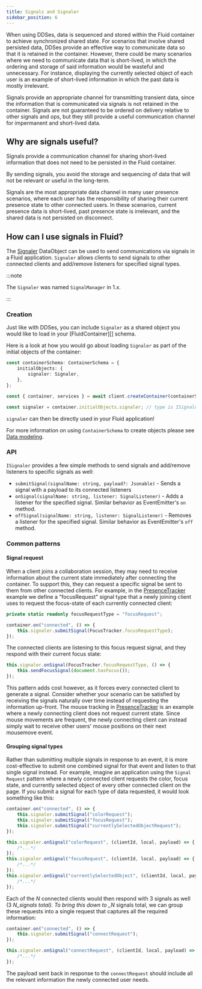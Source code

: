 ```yaml
---
title: Signals and Signaler
sidebar_position: 6
---
```


When using DDSes, data is sequenced and stored within the Fluid container to achieve synchronized shared state. For scenarios that involve shared persisted data, DDSes provide an effective way to communicate data so that it is retained in the container. However, there could be many scenarios where we need to communicate data that is short-lived, in which the ordering and storage of said information would be wasteful and unnecessary. For instance, displaying the currently selected object of each user is an example of short-lived information in which the past data is mostly irrelevant.

Signals provide an appropriate channel for transmitting transient data, since the information that is communicated via signals is not retained in the container. Signals are not guaranteed to be ordered on delivery relative to other signals and ops, but they still provide a useful communication channel for impermanent and short-lived data.

## Why are signals useful?

Signals provide a communication channel for sharing short-lived information that does not need to be persisted in the Fluid container.

By sending signals, you avoid the storage and sequencing of data that will not be relevant or useful in the long-term.

Signals are the most appropriate data channel in many user presence scenarios, where each user has the responsibility of sharing their current presence state to other connected users. In these scenarios, current presence data is short-lived, past presence state is irrelevant, and the shared data is not persisted on disconnect.

## How can I use signals in Fluid?

The [Signaler](https://github.com/microsoft/FluidFramework/tree/main/experimental/framework/data-objects/src/signaler) DataObject can be used to send communications via signals in a Fluid application. `Signaler` allows clients to send signals to other connected clients and add/remove listeners for specified signal types.

:::note

The `Signaler` was named `SignalManager` in 1.x.

:::

### Creation

Just like with DDSes, you can include `Signaler` as a shared object you would like to load in your [FluidContainer][] schema.

Here is a look at how you would go about loading `Signaler` as part of the initial objects of the container:

```typescript
const containerSchema: ContainerSchema = {
	initialObjects: {
		signaler: Signaler,
	},
};

const { container, services } = await client.createContainer(containerSchema);

const signaler = container.initialObjects.signaler; // type is ISignaler
```

`signaler` can then be directly used in your Fluid application!

For more information on using `ContainerSchema` to create objects please see [Data modeling](../build/data-modeling.mdx).

### API

`ISignaler` provides a few simple methods to send signals and add/remove listeners to specific signals as well:

-   `submitSignal(signalName: string, payload?: Jsonable)` - Sends a signal with a payload to its connected listeners
-   `onSignal(signalName: string, listener: SignalListener)` - Adds a listener for the specified signal. Similar behavior as EventEmitter's `on` method.
-   `offSignal(signalName: string, listener: SignalListener)` - Removes a listener for the specified signal. Similar behavior as EventEmitter's `off` method.

### Common patterns

#### Signal request

When a client joins a collaboration session, they may need to receive information about the current state immediately after connecting the container. To support this, they can request a specific signal be sent to them from other connected clients. For example, in the [PresenceTracker](https://github.com/microsoft/FluidFramework/tree/main/examples/apps/presence-tracker) example we define a "focusRequest" signal type that a newly joining client uses to request the focus-state of each currently connected client:

```typescript
private static readonly focusRequestType = "focusRequest";
```

```typescript
container.on("connected", () => {
	this.signaler.submitSignal(FocusTracker.focusRequestType);
});
```

The connected clients are listening to this focus request signal, and they respond with their current focus state:

```typescript
this.signaler.onSignal(FocusTracker.focusRequestType, () => {
	this.sendFocusSignal(document.hasFocus());
});
```

This pattern adds cost however, as it forces every connected client to generate a signal. Consider whether your scenario can be satisfied by receiving the signals naturally over time instead of requesting the information up-front. The mouse tracking in [PresenceTracker](https://github.com/microsoft/FluidFramework/tree/main/examples/apps/presence-tracker) is an example where a newly connecting client does not request current state. Since mouse movements are frequent, the newly connecting client can instead simply wait to receive other users' mouse positions on their next mousemove event.

#### Grouping signal types

Rather than submitting multiple signals in response to an event, it is more cost-effective to submit one combined signal for that event and listen to that single signal instead. For example, imagine an application using the `Signal Request` pattern where a newly connected client requests the color, focus state, and currently selected object of every other connected client on the page. If you submit a signal for each type of data requested, it would look something like this:

```typescript
container.on("connected", () => {
	this.signaler.submitSignal("colorRequest");
	this.signaler.submitSignal("focusRequest");
	this.signaler.submitSignal("currentlySelectedObjectRequest");
});
```

```typescript
this.signaler.onSignal("colorRequest", (clientId, local, payload) => {
	/*...*/
});
this.signaler.onSignal("focusRequest", (clientId, local, payload) => {
	/*...*/
});
this.signaler.onSignal("currentlySelectedObject", (clientId, local, payload) => {
	/*...*/
});
```

Each of the _N_ connected clients would then respond with 3 signals as well (3 _N_signals total). To bring this down to
\_N_ signals total, we can group these requests into a single request that captures all the required information:

```typescript
container.on("connected", () => {
	this.signaler.submitSignal("connectRequest");
});
```

```typescript
this.signaler.onSignal("connectRequest", (clientId, local, payload) => {
	/*...*/
});
```

The payload sent back in response to the `connectRequest` should include all the relevant information the newly connected user needs.
